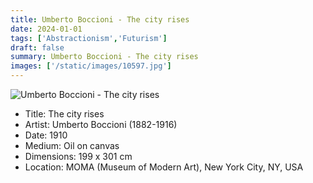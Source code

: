 ```yaml
---
title: Umberto Boccioni - The city rises
date: 2024-01-01
tags: ['Abstractionism','Futurism']
draft: false
summary: Umberto Boccioni - The city rises
images: ['/static/images/10597.jpg']
---
```


![Umberto Boccioni - The city rises](/static/images/10597.jpg)

* Title: The city rises
* Artist: Umberto Boccioni (1882-1916)
* Date: 1910
* Medium: Oil on canvas
* Dimensions: 199 x 301 cm
* Location: MOMA (Museum of Modern Art), New York City, NY, USA


